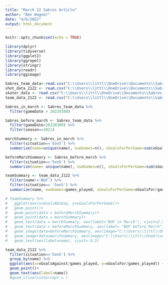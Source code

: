 ```yaml
---
title: "March 22 Sabres Article"
author: "Ben Wagner"
date: "4/6/2022"
output: html_document
---
```


```r
knitr::opts_chunk$set(echo = TRUE)
```

```r
library(dplyr)
library(tidyverse)
library(ggplot2)
library(ggrepel)
library(stringr)
library(readr)
library(ggimage)
```

```r
Sabres_team_data<-read.csv("C:\\Users\\littl\\OneDrive\\Documents\\Sabres_Analysis\\BUF.csv")
shot_data_2122 <- read.csv("C:\\Users\\littl\\OneDrive\\Documents\\Sabres_Analysis\\shots_2021.csv")
skater_data <- read.csv("C:\\Users\\littl\\OneDrive\\Documents\\Sabres_Analysis\\skaters.csv")
team_data_2122 <- read.csv("C:\\Users\\littl\\OneDrive\\Documents\\Sabres_Analysis\\teams.csv")

Sabres_in_march <- Sabres_team_data %>% 
  filter(gameDate > 20220300)

Sabres_before_march <- Sabres_team_data %>% 
  filter(gameDate<20220300) %>% 
  filter(season==2021)
```


```r
marchSummary <- Sabres_in_march %>% 
  filter(situation=='5on5') %>% 
  summarize(name=unique(name), numGames=n(), xGoalsForPerGame=sum(xGoalsFor)/numGames, xGoalsAgainstPerGame=sum(xGoalsAgainst)/numGames, GoalsAbvExp=sum(goalsFor)-sum(xGoalsFor))

beforeMarchSummary <- Sabres_before_march %>%
  filter(situation=='5on5') %>% 
  summarize(name= unique(name), numGames=n(), xGoalsForPerGame=sum(xGoalsFor)/numGames, xGoalsAgainstPerGame=sum(xGoalsAgainst)/numGames, GoalsAbvExp=sum(goalsFor)-sum(xGoalsFor))

teamSummary <- team_data_2122 %>% 
  filter(name!='BUF') %>% 
  filter(situation== '5on5') %>% 
  summarize(name, numGames=games_played, xGoalsForPerGame=xGoalsFor/games_played, xGoalsAgainstPerGame=xGoalsAgainst/games_played, GoalsAbvExp=goalsFor-xGoalsFor)

# teamSummary %>% 
#   ggplot(aes(x=GoalsAbvExp, y=xGoalsForPerGame))+
#   geom_point()+
#   geom_point(data = beforeMarchSummary)+
#   geom_point(data = marchSummary)+
#   geom_text(data = marchSummary, aes(label="BUF in March"), vjust=2.5, color='red')+
#   geom_text(data = beforeMarchSummary, aes(label= "BUF before March"), vjust=2.5, color='blue')+
#   geom_image(data=beforeMarchSummary, aes(image="C:\\Users\\littl\\OneDrive\\Documents\\Sabres_Analysis\\sabres logo.png"), asp= 1.75, size= 0.1)+
#   geom_image(data=marchSummary, aes(image="C:\\Users\\littl\\OneDrive\\Documents\\Sabres_Analysis\\SabreslogoRedBlack.png"), asp= 1.75, size= 0.1)+
#   geom_text(aes(label=name), vjust=-0.5)
```

```r
team_data_2122 %>% 
  filter(situation=='5on5') %>%
  group_by(name) %>%
  ggplot(aes(x=xGoalsAgainst/games_played, y=xGoalsFor/games_played)) +
  geom_point()+
  geom_text(aes(label=name))
  #geom_vline(xintercept = )
```

